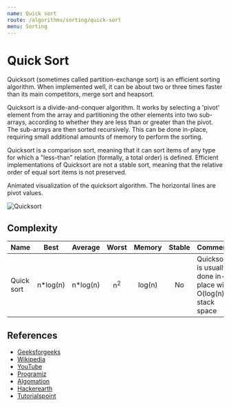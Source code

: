 ```yaml
---
name: Quick sort
route: /algorithms/sorting/quick-sort
menu: Sorting
---
```


# Quick Sort

Quicksort (sometimes called partition-exchange sort) is an efficient sorting algorithm.
When implemented well, it can be about two or three times faster than its main
competitors, merge sort and heapsort.

Quicksort is a divide-and-conquer algorithm. It works by selecting a 'pivot' element from
the array and partitioning the other elements into two sub-arrays, according to whether
they are less than or greater than the pivot. The sub-arrays are then sorted recursively.
This can be done in-place, requiring small additional amounts of memory to perform the
sorting.

Quicksort is a comparison sort, meaning that it can sort items of any type for which a
"less-than" relation (formally, a total order) is defined. Efficient implementations of
Quicksort are not a stable sort, meaning that the relative order of equal sort items is
not preserved.

Animated visualization of the quicksort algorithm. The horizontal lines are pivot values.

![Quicksort](https://upload.wikimedia.org/wikipedia/commons/6/6a/Sorting_quicksort_anim.gif)

## Complexity

| Name       |   Best    |  Average  |     Worst     | Memory | Stable | Comments                                                      |
| ---------- | :-------: | :-------: | :-----------: | :----: | :----: | :------------------------------------------------------------ |
| Quick sort | n\*log(n) | n\*log(n) | n<sup>2</sup> | log(n) |   No   | Quicksort is usually done in-place with O(log(n)) stack space |

## References

- [Geeksforgeeks](https://www.geeksforgeeks.org/quick-sort/)
- [Wikipedia](https://en.wikipedia.org/wiki/Quicksort)
- [YouTube](https://www.youtube.com/watch?v=SLauY6PpjW4)
- [Programiz](https://www.programiz.com/dsa/quick-sort)
- [Algomation](http://www.algomation.com/player?algorithm=58bb2ef75b2b830400b05118)
- [Hackerearth](https://www.hackerearth.com/practice/algorithms/sorting/quick-sort/tutorial/)
- [Tutorialspoint](https://www.tutorialspoint.com/data_structures_algorithms/quick_sort_algorithm.htm)
